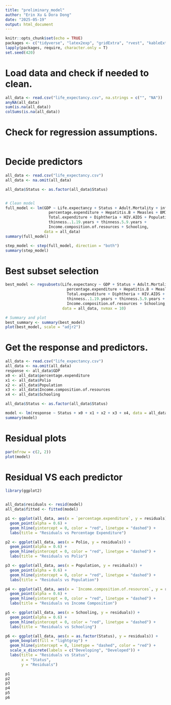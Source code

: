 ```yaml
---
title: "preliminary_model"
author: "Erin Xu & Dora Dong"
date: "2025-05-19"
output: html_document
---
```


```r
knitr::opts_chunk$set(echo = TRUE)
packages <- c("tidyverse", "latex2exp", "gridExtra", "rvest", "kableExtra", "leaps")
lapply(packages, require, character.only = T)
set.seed(420)
```

# Load data and check if needed to clean. 
```r
all_data <- read.csv("life_expectancy.csv", na.strings = c("", "NA"))
anyNA(all_data)
sum(is.na(all_data))
colSums(is.na(all_data))
```

# Check for regression assumptions. 
```r
```

# Decide predictors 
```r

all_data <- read.csv("life_expectancy.csv")
all_data <- na.omit(all_data)

all_data$Status <- as.factor(all_data$Status)


# Clean model
full_model <- lm(GDP ~ Life.expectancy + Status + Adult.Mortality + infant.deaths + Alcohol +
                   percentage.expenditure + Hepatitis.B + Measles + BMI + under.five.deaths + Polio +
                   Total.expenditure + Diphtheria + HIV.AIDS + Population +
                   thinness..1.19.years + thinness.5.9.years +
                   Income.composition.of.resources + Schooling,
                 data = all_data)
summary(full_model)

step_model <- step(full_model, direction = "both")
summary(step_model)
```

# Best subset selection
```r
best_model <- regsubsets(Life.expectancy ~ GDP + Status + Adult.Mortality + infant.deaths + Alcohol +
                           percentage.expenditure + Hepatitis.B + Measles + BMI + under.five.deaths + Polio +
                           Total.expenditure + Diphtheria + HIV.AIDS + Population +
                           thinness..1.19.years + thinness.5.9.years +
                           Income.composition.of.resources + Schooling,
                         data = all_data, nvmax = 10)

# Summary and plot
best_summary <- summary(best_model)
plot(best_model, scale = "adjr2")
```

# Get the response and predictors. 
```r
all_data <- read.csv("life_expectancy.csv")
all_data <- na.omit(all_data)
response <- all_data$GDP
x0 <- all_data$percentage.expenditure
x1 <- all_data$Polio
x2 <- all_data$Population
x3 <- all_data$Income.composition.of.resources
x4 <- all_data$Schooling

all_data$Status <- as.factor(all_data$Status)

model <- lm(response ~ Status + x0 + x1 + x2 + x3 + x4, data = all_data)
summary(model)
```

# Residual plots
```r
par(mfrow = c(2, 2))
plot(model)
```

# Residual VS each predictor

```r

library(ggplot2)


all_data$residuals <- resid(model)
all_data$fitted <- fitted(model)

p1 <- ggplot(all_data, aes(x = `percentage.expenditure`, y = residuals)) +
  geom_point(alpha = 0.6) +
  geom_hline(yintercept = 0, color = "red", linetype = "dashed") +
  labs(title = "Residuals vs Percentage Expenditure")

p2 <- ggplot(all_data, aes(x = Polio, y = residuals)) +
  geom_point(alpha = 0.6) +
  geom_hline(yintercept = 0, color = "red", linetype = "dashed") +
  labs(title = "Residuals vs Polio")

p3 <- ggplot(all_data, aes(x = Population, y = residuals)) +
  geom_point(alpha = 0.6) +
  geom_hline(yintercept = 0, color = "red", linetype = "dashed") +
  labs(title = "Residuals vs Population")

p4 <- ggplot(all_data, aes(x = `Income.composition.of.resources`, y = residuals)) +
  geom_point(alpha = 0.6) +
  geom_hline(yintercept = 0, color = "red", linetype = "dashed") +
  labs(title = "Residuals vs Income Composition")

p5 <- ggplot(all_data, aes(x = Schooling, y = residuals)) +
  geom_point(alpha = 0.6) +
  geom_hline(yintercept = 0, color = "red", linetype = "dashed") +
  labs(title = "Residuals vs Schooling")

p6 <- ggplot(all_data, aes(x = as.factor(Status), y = residuals)) +
  geom_boxplot(fill = "lightgray") +
  geom_hline(yintercept = 0, linetype = "dashed", color = "red") +
  scale_x_discrete(labels = c("Developing", "Developed")) +
  labs(title = "Residuals vs Status",
       x = "Status",
       y = "Residuals")

p1
p2
p3
p4
p5
p6
```

